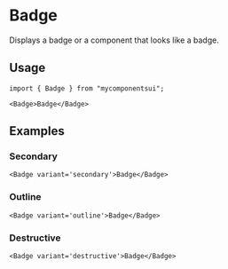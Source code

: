

<Meta of={ComponentStories} />

# Badge

Displays a badge or a component that looks like a badge.

<Canvas of={ComponentStories.Default} />

<Controls />

## Usage

```tsx
import { Badge } from "mycomponentsui";
```

```tsx
<Badge>Badge</Badge>
```

## Examples

### Secondary

<Canvas of={ComponentStories.Secondary} />

```tsx
<Badge variant='secondary'>Badge</Badge>
```

### Outline

<Canvas of={ComponentStories.Outline} />

```tsx
<Badge variant='outline'>Badge</Badge>
```

### Destructive

<Canvas of={ComponentStories.Destructive} />

```tsx
<Badge variant='destructive'>Badge</Badge>
```
